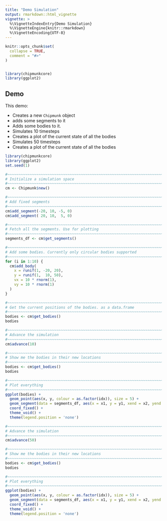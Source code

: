 ```yaml
---
title: "Demo Simulation"
output: rmarkdown::html_vignette
vignette: >
  %\VignetteIndexEntry{Demo Simulation}
  %\VignetteEngine{knitr::rmarkdown}
  %\VignetteEncoding{UTF-8}
---
```


```r
knitr::opts_chunk$set(
  collapse = TRUE,
  comment = "#>"
)


library(chipmunkcore)
library(ggplot2)
```


## Demo

This demo:

* Creates a new `Chipmunk` object
* adds some segments to it
* Adds some bodies to it.
* Simulates 10 timesteps
* Creates a plot of the current state of all the bodies
* Simulates 50 timesteps
* Creates a plot of the current state of all the bodies


```r
library(chipmunkcore)
library(ggplot2)
set.seed(1)

#~~~~~~~~~~~~~~~~~~~~~~~~~~~~~~~~~~~~~~~~~~~~~~~~~~~~~~~~~~~~~~~~~~~~~~~~~~~~~
# Initialize a simulation space
#~~~~~~~~~~~~~~~~~~~~~~~~~~~~~~~~~~~~~~~~~~~~~~~~~~~~~~~~~~~~~~~~~~~~~~~~~~~~~
cm <- Chipmunk$new()

#~~~~~~~~~~~~~~~~~~~~~~~~~~~~~~~~~~~~~~~~~~~~~~~~~~~~~~~~~~~~~~~~~~~~~~~~~~~~~
# Add fixed segments
#~~~~~~~~~~~~~~~~~~~~~~~~~~~~~~~~~~~~~~~~~~~~~~~~~~~~~~~~~~~~~~~~~~~~~~~~~~~~~
cm$add_segment(-20, 10, -5, 0)
cm$add_segment( 20, 10,  5, 0)

#~~~~~~~~~~~~~~~~~~~~~~~~~~~~~~~~~~~~~~~~~~~~~~~~~~~~~~~~~~~~~~~~~~~~~~~~~~~~~
# Fetch all the segments. Use for plotting
#~~~~~~~~~~~~~~~~~~~~~~~~~~~~~~~~~~~~~~~~~~~~~~~~~~~~~~~~~~~~~~~~~~~~~~~~~~~~~
segments_df <- cm$get_segments()

#~~~~~~~~~~~~~~~~~~~~~~~~~~~~~~~~~~~~~~~~~~~~~~~~~~~~~~~~~~~~~~~~~~~~~~~~~~~~~
# Add some bodies. Currently only circular bodies supported
#~~~~~~~~~~~~~~~~~~~~~~~~~~~~~~~~~~~~~~~~~~~~~~~~~~~~~~~~~~~~~~~~~~~~~~~~~~~~~
for (i in 1:10) {
  cm$add_body(
    x = runif(1, -20, 20), 
    y = runif(1,  10, 50),
    vx = 10 * rnorm(1),
    vy = 10 * rnorm(1)
  )
}

#~~~~~~~~~~~~~~~~~~~~~~~~~~~~~~~~~~~~~~~~~~~~~~~~~~~~~~~~~~~~~~~~~~~~~~~~~~~~~
# Get the current positions of the bodies. as a data.frame
#~~~~~~~~~~~~~~~~~~~~~~~~~~~~~~~~~~~~~~~~~~~~~~~~~~~~~~~~~~~~~~~~~~~~~~~~~~~~~
bodies <- cm$get_bodies()
bodies

#~~~~~~~~~~~~~~~~~~~~~~~~~~~~~~~~~~~~~~~~~~~~~~~~~~~~~~~~~~~~~~~~~~~~~~~~~~~~~
# Advance the simulation
#~~~~~~~~~~~~~~~~~~~~~~~~~~~~~~~~~~~~~~~~~~~~~~~~~~~~~~~~~~~~~~~~~~~~~~~~~~~~~
cm$advance(10)

#~~~~~~~~~~~~~~~~~~~~~~~~~~~~~~~~~~~~~~~~~~~~~~~~~~~~~~~~~~~~~~~~~~~~~~~~~~~~~
# Show me the bodies in their new locations
#~~~~~~~~~~~~~~~~~~~~~~~~~~~~~~~~~~~~~~~~~~~~~~~~~~~~~~~~~~~~~~~~~~~~~~~~~~~~~
bodies <- cm$get_bodies()
bodies

#~~~~~~~~~~~~~~~~~~~~~~~~~~~~~~~~~~~~~~~~~~~~~~~~~~~~~~~~~~~~~~~~~~~~~~~~~~~~~
# Plot everything
#~~~~~~~~~~~~~~~~~~~~~~~~~~~~~~~~~~~~~~~~~~~~~~~~~~~~~~~~~~~~~~~~~~~~~~~~~~~~~
ggplot(bodies) + 
  geom_point(aes(x, y, colour = as.factor(idx)), size = 5) + 
  geom_segment(data = segments_df, aes(x = x1, y = y1, xend = x2, yend = y2)) + 
  coord_fixed() + 
  theme_void() + 
  theme(legend.position = 'none')

#~~~~~~~~~~~~~~~~~~~~~~~~~~~~~~~~~~~~~~~~~~~~~~~~~~~~~~~~~~~~~~~~~~~~~~~~~~~~~
# Advance the simulation
#~~~~~~~~~~~~~~~~~~~~~~~~~~~~~~~~~~~~~~~~~~~~~~~~~~~~~~~~~~~~~~~~~~~~~~~~~~~~~
cm$advance(50)

#~~~~~~~~~~~~~~~~~~~~~~~~~~~~~~~~~~~~~~~~~~~~~~~~~~~~~~~~~~~~~~~~~~~~~~~~~~~~~
# Show me the bodies in their new locations
#~~~~~~~~~~~~~~~~~~~~~~~~~~~~~~~~~~~~~~~~~~~~~~~~~~~~~~~~~~~~~~~~~~~~~~~~~~~~~
bodies <- cm$get_bodies()
bodies

#~~~~~~~~~~~~~~~~~~~~~~~~~~~~~~~~~~~~~~~~~~~~~~~~~~~~~~~~~~~~~~~~~~~~~~~~~~~~~
# Plot everything
#~~~~~~~~~~~~~~~~~~~~~~~~~~~~~~~~~~~~~~~~~~~~~~~~~~~~~~~~~~~~~~~~~~~~~~~~~~~~~
ggplot(bodies) + 
  geom_point(aes(x, y, colour = as.factor(idx)), size = 5) + 
  geom_segment(data = segments_df, aes(x = x1, y = y1, xend = x2, yend = y2)) + 
  coord_fixed() + 
  theme_void() + 
  theme(legend.position = 'none')
```










